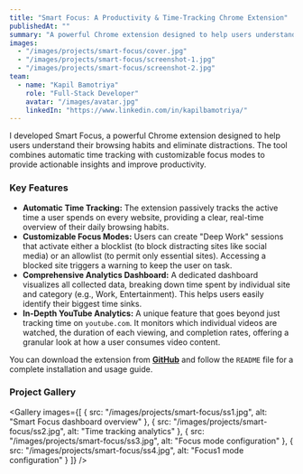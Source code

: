 ```yaml
---
title: "Smart Focus: A Productivity & Time-Tracking Chrome Extension"
publishedAt: ""
summary: "A powerful Chrome extension designed to help users understand their browsing habits and eliminate distractions with automatic time tracking and customizable focus modes."
images:
  - "/images/projects/smart-focus/cover.jpg"
  - "/images/projects/smart-focus/screenshot-1.jpg"
  - "/images/projects/smart-focus/screenshot-2.jpg"
team:
  - name: "Kapil Bamotriya"
    role: "Full-Stack Developer"
    avatar: "/images/avatar.jpg"
    linkedIn: "https://www.linkedin.com/in/kapilbamotriya/"
---
```


I developed Smart Focus, a powerful Chrome extension designed to help users understand their browsing habits and eliminate distractions. The tool combines automatic time tracking with customizable focus modes to provide actionable insights and improve productivity.

### **Key Features**

- **Automatic Time Tracking:** The extension passively tracks the active time a user spends on every website, providing a clear, real-time overview of their daily browsing habits.
- **Customizable Focus Modes:** Users can create "Deep Work" sessions that activate either a blocklist (to block distracting sites like social media) or an allowlist (to permit only essential sites). Accessing a blocked site triggers a warning to keep the user on task.
- **Comprehensive Analytics Dashboard:** A dedicated dashboard visualizes all collected data, breaking down time spent by individual site and category (e.g., Work, Entertainment). This helps users easily identify their biggest time sinks.
- **In-Depth YouTube Analytics:** A unique feature that goes beyond just tracking time on `youtube.com`. It monitors which individual videos are watched, the duration of each viewing, and completion rates, offering a granular look at how a user consumes video content.

You can download the extension from [**GitHub**](https://github.com/kapilbamotriya5232/Smart-focus-chrome-ext) and follow the `README` file for a complete installation and usage guide.

### **Project Gallery**

<Gallery 
  images={[
    { src: "/images/projects/smart-focus/ss1.jpg", alt: "Smart Focus dashboard overview" },
    { src: "/images/projects/smart-focus/ss2.jpg", alt: "Time tracking analytics" },
    { src: "/images/projects/smart-focus/ss3.jpg", alt: "Focus mode configuration" },
    { src: "/images/projects/smart-focus/ss4.jpg", alt: "Focus1 mode configuration" }
  ]}
/>
